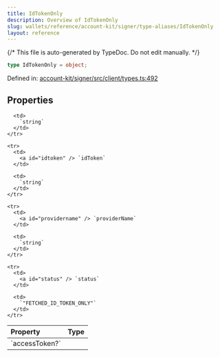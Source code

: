 ```yaml
---
title: IdTokenOnly
description: Overview of IdTokenOnly
slug: wallets/reference/account-kit/signer/type-aliases/IdTokenOnly
layout: reference
---
```


{/* This file is auto-generated by TypeDoc. Do not edit manually. */}

```ts
type IdTokenOnly = object;
```

Defined in: [account-kit/signer/src/client/types.ts:492](https://github.com/alchemyplatform/aa-sdk/blob/dc58c113ff1eeb06d4b3f76c505cbbaad47db8fc/account-kit/signer/src/client/types.ts#L492)

## Properties

<table>
  <thead>
    <tr>
      <th align="left">Property</th>
      <th align="left">Type</th>
    </tr>
  </thead>

  <tbody>
    <tr>
      <td>
        <a id="accesstoken" /> `accessToken?`
      </td>

      <td>
        `string`
      </td>
    </tr>

    <tr>
      <td>
        <a id="idtoken" /> `idToken`
      </td>

      <td>
        `string`
      </td>
    </tr>

    <tr>
      <td>
        <a id="providername" /> `providerName`
      </td>

      <td>
        `string`
      </td>
    </tr>

    <tr>
      <td>
        <a id="status" /> `status`
      </td>

      <td>
        `"FETCHED_ID_TOKEN_ONLY"`
      </td>
    </tr>

  </tbody>
</table>
